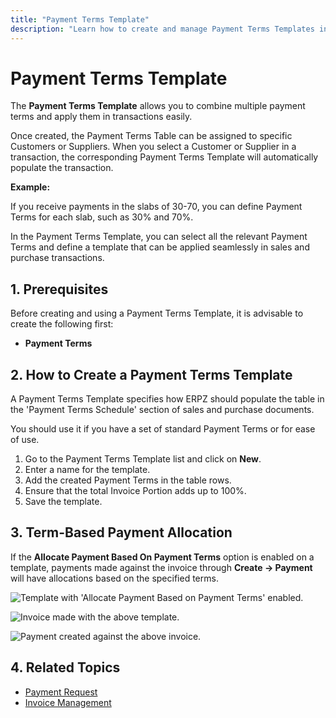```yaml
---
title: "Payment Terms Template"
description: "Learn how to create and manage Payment Terms Templates in ERPZ for efficient transaction handling."
---
```


# Payment Terms Template

The **Payment Terms Template** allows you to combine multiple payment terms and apply them in transactions easily.

Once created, the Payment Terms Table can be assigned to specific Customers or Suppliers. When you select a Customer or Supplier in a transaction, the corresponding Payment Terms Template will automatically populate the transaction.

**Example:**

If you receive payments in the slabs of 30-70, you can define Payment Terms for each slab, such as 30% and 70%.

In the Payment Terms Template, you can select all the relevant Payment Terms and define a template that can be applied seamlessly in sales and purchase transactions.

## 1. Prerequisites 

Before creating and using a Payment Terms Template, it is advisable to create the following first:

- **Payment Terms**

## 2. How to Create a Payment Terms Template

A Payment Terms Template specifies how ERPZ should populate the table in the 'Payment Terms Schedule' section of sales and purchase documents.

You should use it if you have a set of standard Payment Terms or for ease of use.

1. Go to the Payment Terms Template list and click on **New**.
2. Enter a name for the template.
3. Add the created Payment Terms in the table rows.
4. Ensure that the total Invoice Portion adds up to 100%.
5. Save the template.

## 3. Term-Based Payment Allocation

If the **Allocate Payment Based On Payment Terms** option is enabled on a template, payments made against the invoice through **Create → Payment** will have allocations based on the specified terms.

![Template with 'Allocate Payment Based on Payment Terms' enabled.]()

![Invoice made with the above template.]()

![Payment created against the above invoice.]()

## 4. Related Topics

- [Payment Request]()
- [Invoice Management]()
